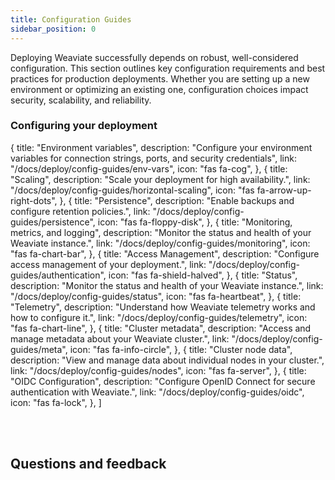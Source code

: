 ```yaml
---
title: Configuration Guides
sidebar_position: 0
---
```


Deploying Weaviate successfully depends on robust, well-considered configuration. 
This section outlines key configuration requirements and best practices for production deployments. 
Whether you are setting up a new environment or optimizing an existing one, configuration choices impact security, scalability, and reliability.

### Configuring your deployment



  {
    title: "Environment variables",
    description: "Configure your environment variables for connection strings, ports, and security credentials",
    link: "/docs/deploy/config-guides/env-vars",
    icon: "fas fa-cog",
  },
  {
    title: "Scaling",
    description: "Scale your deployment for high availability.",
    link: "/docs/deploy/config-guides/horizontal-scaling",
    icon: "fas fa-arrow-up-right-dots",
  },
    {
    title: "Persistence",
    description: "Enable backups and configure retention policies.",
    link: "/docs/deploy/config-guides/persistence",
    icon: "fas fa-floppy-disk",
  },
    {
    title: "Monitoring, metrics, and logging",
    description: "Monitor the status and health of your Weaviate instance.",
    link: "/docs/deploy/config-guides/monitoring",
    icon: "fas fa-chart-bar",
  },
    {
    title: "Access Management",
    description: "Configure access management of your deployment.",
    link: "/docs/deploy/config-guides/authentication",
    icon: "fas fa-shield-halved",
  },
  {
    title: "Status",
    description: "Monitor the status and health of your Weaviate instance.",
    link: "/docs/deploy/config-guides/status",
    icon: "fas fa-heartbeat",
  },
  {
    title: "Telemetry",
    description:
      "Understand how Weaviate telemetry works and how to configure it.",
    link: "/docs/deploy/config-guides/telemetry",
    icon: "fas fa-chart-line",
  },
  {
    title: "Cluster metadata",
    description: "Access and manage metadata about your Weaviate cluster.",
    link: "/docs/deploy/config-guides/meta",
    icon: "fas fa-info-circle",
  },
  {
    title: "Cluster node data",
    description: "View and manage data about individual nodes in your cluster.",
    link: "/docs/deploy/config-guides/nodes", 
    icon: "fas fa-server",
  },
  {
    title: "OIDC Configuration",
    description:
      "Configure OpenID Connect for secure authentication with Weaviate.",
    link: "/docs/deploy/config-guides/oidc",
    icon: "fas fa-lock",
  },
]

<br />
<CardsSection items={mainReferencesData} />
<br />

## Questions and feedback


<DocsFeedback/>


